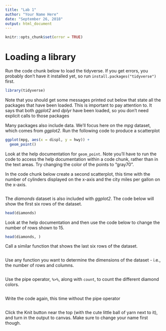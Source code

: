 ```yaml
---
title: "Lab 1"
author: "Your Name Here"
date: "September 26, 2018"
output: html_document
---
```


```r
knitr::opts_chunk$set(error = TRUE)
```

# Loading a library
Run the code chunk below to load the tidyverse. If you get errors, you probably 
don't have it installed yet, so run `install.packages("tidyverse")` first.

```r
library(tidyverse)
```
Note that you should get some messages printed out below that state all the 
packages that have been loaded. This is important to pay attention to. It says
that both *ggplot2* and *dplyr* have been loaded, so you don't need explicit 
calls to those packages 

Many packages also include data. We'll focus here on the *mpg* dataset, which
comes from *ggplot2*. Run the following code to produce a scatterplot 

```r
ggplot(mpg, aes(x = displ, y = hwy)) +
  geom_point()
```

Look at the help documentation for `geom_point`. Note you'll have to run the 
code to access the help documentation within a code chunk, rather than in the
text areas. Try changing the color of the points to "gray70". 

In the code chunk below create a second scatterplot, this time with the number
of cylinders displayed on the x-axis and the city miles per gallon on the 
x-axis.

```r

```

The *diamonds* dataset is also included with *ggplot2*. The code below will
show the first six rows of the dataset.

```r
head(diamonds)
```

Look at the help documentation and then use the code below to change the 
number of rows shown to 15.

```r

head(diamonds, )
```

Call a similar function that shows the last six rows of the dataset.

```r

```

Use any function you want to determine the dimensions of the dataset - i.e., 
the number of rows and columns.

```r

```

Use the pipe operator, `%>%`, along with `count`, to count the different
diamond colors. 

```r

```

Write the code again, this time without the pipe operator

```r

```

Click the Knit button near the top (with the cute little ball of yarn next to
it), and turn in the output to canvas. Make sure to change your name first 
though.
